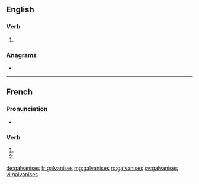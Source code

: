 {{also|galvanisés}}
==English==

===Verb===
{{head|en|verb form}}

# {{en-third-person singular of|galvanise}}

===Anagrams===
* {{l|en|vaginaless}}

----

==French==

===Pronunciation===
* {{homophones|lang=fr|galvanise|galvanisent}}

===Verb===
{{fr-verb-form}}

# {{inflection of|galvaniser||2|s|pres|indc|lang=fr}}
# {{inflection of|galvaniser||2|s|pres|subj|lang=fr}}

[[de:galvanises]]
[[fr:galvanises]]
[[mg:galvanises]]
[[ro:galvanises]]
[[sv:galvanises]]
[[vi:galvanises]]